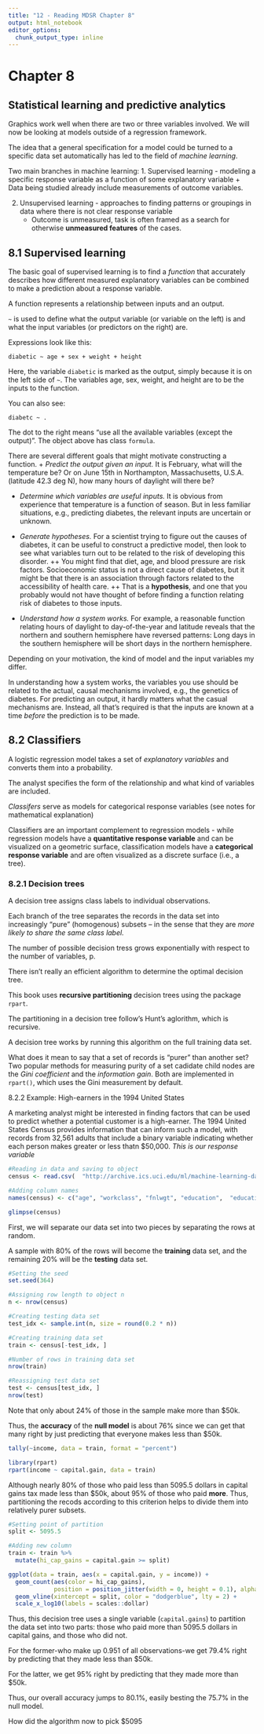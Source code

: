 ```yaml
---
title: "12 - Reading MDSR Chapter 8"
output: html_notebook
editor_options: 
  chunk_output_type: inline
---
```


# Chapter 8
## Statistical learning and predictive analytics

Graphics work well when there are two or three variables involved. We will now be looking at models outside of a regression framework.

The idea that a general specification for a model could be turned to a specific data set automatically has led to the field of *machine learning*.

Two main branches in machine learning:
1. Supervised learning - modeling a specific response variable as a function of some explanatory variable
   + Data being studied already include measurements of outcome variables.

2. Unsupervised learning - approaches to finding patterns or groupings in data where there is not clear response variable
   + Outcome is unmeasured, task is often framed as a search for otherwise **unmeasured features** of the cases.
   
## 8.1 Supervised learning
The basic goal of supervised learning is to find a *function* that accurately describes how different measured explanatory variables can be combined to make a prediction about a response variable.

A function represents a relationship between inputs and an output.

`~` is used to define what the output variable (or variable on the left) is and what the input variables (or predictors on the right) are.

Expressions look like this:

`diabetic ~ age + sex + weight + height`

Here, the variable `diabetic` is marked as the output, simply because it is on the left side of `~`. The variables age, sex, weight, and height are to be the inputs to the function.

You can also see:

`diabetc ~ .`

The dot to the right means "use all the available variables (except the output)". The object above has class `formula`.

There are several different goals that might motivate constructing a function.
  + *Predict the output given an input.* It is February, what will the temperature be? Or on June 15th in Northampton, Massachusetts, U.S.A. (latitude 42.3 deg N), how many hours of daylight will there be?
  
  + *Determine which variables are useful inputs.* It is obvious from experience that temperature is a function of season. But in less familiar situations, e.g., predicting diabetes, the relevant inputs are uncertain or unknown.
  
  + *Generate hypotheses.* For a scientist trying to figure out the causes of diabetes, it can be useful to construct a predictive model, then look to see what variables turn out to be related to the risk of developing this disorder. 
    ++ You might find that diet, age, and blood pressure are risk factors. Socioeconomic status is not a direct cause of diabetes, but it might be that there is an association through factors related to the accessibility of health care. 
    ++ That is a **hypothesis**, and one that you probably would not have thought of before finding a function relating risk of diabetes to those inputs.
    
  + *Understand how a system works.* For example, a reasonable function relating hours of daylight to day-of-the-year and latitude reveals that the northern and southern hemisphere have reversed patterns: Long days in the southern hemisphere will be short days in the northern hemisphere.
  
Depending on your motivation, the kind of model and the input variables my differ.

In understanding how a system works, the variables you use should be related to the actual, causal mechanisms involved, e.g., the genetics of diabetes. For predicting an output, it hardly matters what the casual mechanisms are. Instead, all that's required is that the inputs are known at a time *before* the prediction is to be made. 

## 8.2 Classifiers
A logistic regression model takes a set of *explanatory variables* and converts them into a probability.

The analyst specifies the form of the relationship and what kind of variables are included.

*Classifers* serve as models for categorical response variables (see notes for mathematical explanation)

Classifiers are an important complement to regression models - while regression models have a **quantitative response variable** and can be visualized on a geometric surface, classification models have a **categorical response variable** and are often visualized as a discrete surface (i.e., a tree).

### 8.2.1 Decision trees
A decision tree assigns class labels to individual observations.

Each branch of the tree separates the records in the data set into increasingly "pure" (homogenous) subsets -- in the sense that they are *more likely to share the same class label.*

The number of possible decision tress grows exponentially with respect to the number of variables, p.

There isn't really an efficient algorithm to determine the optimal decision tree.

This book uses **recursive partitioning** decision trees using the package `rpart`.

The partitioning in a decision tree follow's Hunt's aglorithm, which is recursive.

A decision tree works by running this algorithm on the full training data set.

What does it mean to say that a set of records is "purer" than another set? Two popular methods for measuring purity of a set cadidate child nodes are the *Gini coefficient* and the *information gain*. Both are implemented in `rpart()`, which uses the Gini measurement by default.

8.2.2 Example: High-earners in the 1994 United States

A marketing analyst might be interested in finding factors that can be used to predict whether a potential customer is a high-earner. The 1994 United States Census provides information that can inform such a model, with records from 32,561 adults that include a binary variable indicating whether each person makes greater or less thatn $50,000. *This is our response variable*

```r
#Reading in data and saving to object
census <- read.csv(  "http://archive.ics.uci.edu/ml/machine-learning-databases/adult/adult.data",  header = FALSE) 

#Adding column names
names(census) <- c("age", "workclass", "fnlwgt", "education",  "education.num", "marital.status", "occupation", "relationship",  "race", "sex", "capital.gain", "capital.loss", "hours.per.week",  "native.country", "income") 

glimpse(census)
```

First, we will separate our data set into two pieces by separating the rows at random.

A sample with 80% of the rows will become the **training** data set, and the remaining 20% will be the **testing** data set.

```r
#Setting the seed
set.seed(364)

#Assigning row length to object n
n <- nrow(census)

#Creating testing data set
test_idx <- sample.int(n, size = round(0.2 * n))

#Creating training data set
train <- census[-test_idx, ]

#Number of rows in training data set
nrow(train)

#Reassigning test data set
test <- census[test_idx, ]
nrow(test)
```

Note that only about 24% of those in the sample make more than $50k.

Thus, the **accuracy** of the **null model** is about 76% since we can get that many right by just predicting that everyone makes less than $50k.

```r
tally(~income, data = train, format = "percent")
```

```r
library(rpart)
rpart(income ~ capital.gain, data = train)
```

Although nearly 80% of those who paid less than 5095.5 dollars in capital gains tax made less than $50k, about 95% of those who paid **more**. Thus, partitioning the recods according to this criterion helps to divide them into relatively purer subsets.

```r
#Setting point of partition
split <- 5095.5

#Adding new column
train <- train %>% 
  mutate(hi_cap_gains = capital.gain >= split)

ggplot(data = train, aes(x = capital.gain, y = income)) +
  geom_count(aes(color = hi_cap_gains),
             position = position_jitter(width = 0, height = 0.1), alpha = 0.5) +
  geom_vline(xintercept = split, color = "dodgerblue", lty = 2) +
  scale_x_log10(labels = scales::dollar)
```
Thus, this decision tree uses a single variable (`capital.gains`) to partition the data set into two parts: those who paid more than 5095.5 dollars in capital gains, and those who did not.

For the former-who make up 0.951 of all observations-we get 79.4% right by predicting that they made less than $50k.

For the latter, we get 95% right by predicting that they made more than $50k.

Thus, our overall accuracy jumps to 80.1%, easily besting the 75.7% in the null model.

How did the algorithm now to pick $5095

